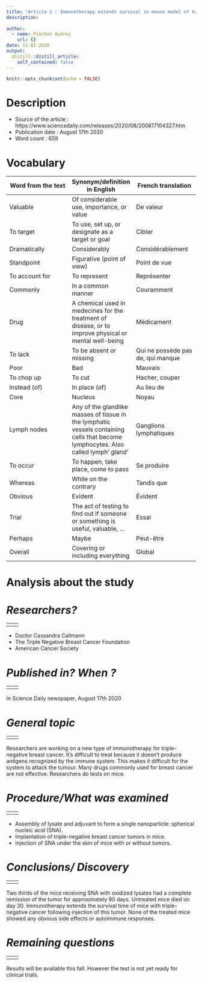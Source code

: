```yaml
---
title: "Article 2 : Immunotherapy extends survival in mouse model of hard-to-treat breast cancer"
description: 
  
author:
  - name: Pinchon Audrey
    url: {}
date: 11-01-2020
output:
  distill::distill_article:
    self_contained: false
---
```


```r
knitr::opts_chunk$set(echo = FALSE)
```


# __Description__
- Source of the article : https://www.sciencedaily.com/releases/2020/08/200817104327.htm
- Publication date : August 17th 2020
- Word count : 659

# __Vocabulary__
| Word from the text | Synonym/definition in English | French translation |
| --- | --- | --- |
| Valuable | Of considerable use, importance, or value | De valeur |
| To target | To use, set up, or designate as a target or goal | Cibler |
| Dramatically | Considerably | Considérablement |
| Standpoint | Figurative (point of view) | Point de vue |
| To account for | To represent | Représenter |
| Commonly | In a common manner | Couramment |
| Drug | A chemical used in medecines for the treatment of disease, or to improve physical or mental well-being | Médicament |
| To lack | To be absent or missing | Qui ne possède pas de, qui manque |
| Poor | Bad | Mauvais |
| To chop up | To cut | Hacher, couper |
| Instead (of) | In place (of) | Au lieu de |
| Core | Nucleus | Noyau |
| Lymph nodes | Any of the glandlike masses of tissue in the lymphatic vessels containing cells that become lymphocytes. Also called lymph’ gland’ | Ganglions lymphatiques |
| To occur | To happen, take place, come to pass | Se produire |
| Whereas | While on the contrary | Tandis que |
| Obvious | Evident | Évident |
| Trial | The act of testing to find out if someone or something is useful, valuable, … | Essai  |
| Perhaps | Maybe | Peut-être |
| Overall | Covering or including everything | Global |


# __Analysis about the study__

# *__Researchers?__*
|  
| --- | --- |
|  |  |
- Doctor Cassandra Callmann
- The Triple Negative Breast Cancer Foundation
- American Cancer Society

# *__Published in? When ?__*
|  
| --- | --- |
|  |  |
In Science Daily newspaper, August 17th 2020

# *__General topic__* 
|  
| --- | --- |
|  |  |
Researchers are working on a new type of immunotherapy for triple-negative breast cancer. It’s difficult to treat because it doesn’t produce antigens recognized by the immune system. This makes it difficult for the system to attack the tumour. Many drugs commonly used for breast cancer are not effective. Researchers do tests on mice. 

# *__Procedure/What was examined__*
|  
| --- | --- |
|  |  |
-	Assembly of lysate and adjuvant to form a single nanoparticle: spherical nucleic acid (SNA).
-	Implantation of triple-negative breast cancer tumors in mice. 
-	Injection of SNA under the skin of mice with or without tumors.

# *__Conclusions/ Discovery__*
|  
| --- | --- |
|  |  |
Two thirds of the mice receiving SNA with oxidized lysates had a complete remission of the tumor for approximately 90 days. Untreated mice died on day 30.
Immunotherapy extends the survival time of mice with triple-negative cancer following injection of this tumor. None of the treated mice showed any obvious side effects or autoimmune responses.  

# *__Remaining questions__*
|  
| --- | --- |
|  |  |
Results will be available this fall. However the test is not yet ready for clinical trials.






